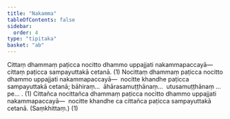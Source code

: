 ```yaml
---
title: "Nakamma"
tableOfContents: false
sidebar:
  order: 4
type: "tipitaka"
basket: "ab"
---
```



<DynamicBreadcrumb />

<Division number="57">

<Paragraph number="2448">
Cittaṃ dhammaṃ paṭicca nocitto dhammo uppajjati nakammapaccayā—  cittaṃ paṭicca sampayuttakā cetanā. (1)
</Paragraph>

<Paragraph number="2449">
Nocittaṃ dhammaṃ paṭicca nocitto dhammo uppajjati nakammapaccayā—  nocitte khandhe paṭicca sampayuttakā cetanā; bāhiraṃ…  āhārasamuṭṭhānaṃ…  utusamuṭṭhānaṃ …pe… . (1)
</Paragraph>

<Paragraph number="2450">
Cittañca nocittañca dhammaṃ paṭicca nocitto dhammo uppajjati nakammapaccayā—  nocitte khandhe ca cittañca paṭicca sampayuttakā cetanā. (Saṃkhittaṃ.) (1)
</Paragraph>
</Division>